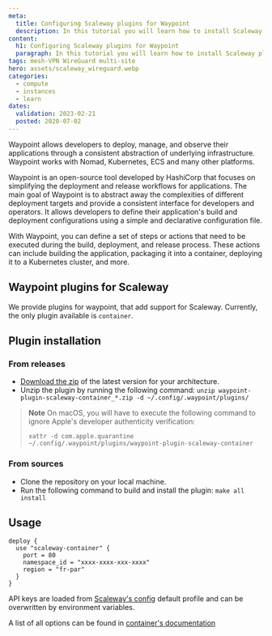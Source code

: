 ```yaml
---
meta:
  title: Configuring Scaleway plugins for Waypoint
  description: In this tutorial you will learn how to install Scaleway plugins for Waypoint
content:
  h1: Configuring Scaleway plugins for Waypoint
  paragraph: In this tutorial you will learn how to install Scaleway plugins for Waypoint
tags: mesh-VPN WireGuard multi-site
hero: assets/scaleway_wireguard.webp
categories:
  - compute
  - instances
  - learn
dates:
  validation: 2023-02-21
  posted: 2020-07-02
---
```



Waypoint allows developers to deploy, manage, and observe their applications through a consistent abstraction of underlying infrastructure. Waypoint works with Nomad, Kubernetes, ECS and many other platforms.

Waypoint is an open-source tool developed by HashiCorp that focuses on simplifying the deployment and release workflows for applications. The main goal of Waypoint is to abstract away the complexities of different deployment targets and provide a consistent interface for developers and operators. It allows developers to define their application's build and deployment configurations using a simple and declarative configuration file.

With Waypoint, you can define a set of steps or actions that need to be executed during the build, deployment, and release process. These actions can include building the application, packaging it into a container, deploying it to a Kubernetes cluster, and more. 

## Waypoint plugins for Scaleway

We provide plugins for waypoint, that add support for Scaleway.
Currently, the only plugin available is `container`.

## Plugin installation

### From releases

- [Download the zip](https://github.com/scaleway/waypoint-plugin-scaleway/releases) of the latest version for your architecture.
- Unzip the plugin by running the following command: `unzip waypoint-plugin-scaleway-container_*.zip -d ~/.config/.waypoint/plugins/`

> **Note**
> On macOS, you will have to execute the following command to ignore Apple's developer authenticity verification:
> ```
> xattr -d com.apple.quarantine ~/.config/.waypoint/plugins/waypoint-plugin-scaleway-container
> ```

### From sources
- Clone the repository on your local machine.
- Run the following command to build and install the plugin: `make all install`


## Usage

```hcl
deploy {
  use "scaleway-container" {
    port = 80
    namespace_id = "xxxx-xxxx-xxx-xxxx"
    region = "fr-par"
  }
}
```
API keys are loaded from [Scaleway's config](https://github.com/scaleway/scaleway-sdk-go/tree/master/scw#scaleway-config) default profile and can be overwritten by environment variables.

A list of all options can be found in [container's documentation](./docs/container.md)


